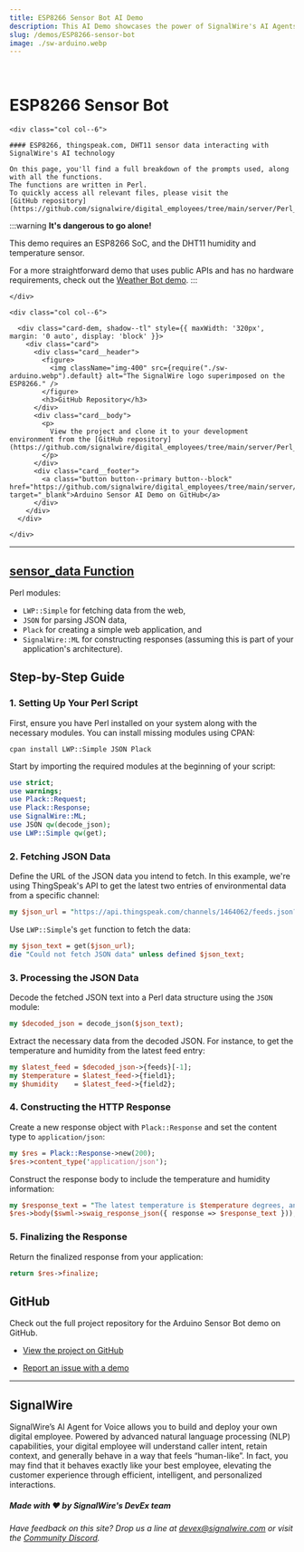 ```yaml
---
title: ESP8266 Sensor Bot AI Demo
description: This AI Demo showcases the power of SignalWire's AI Agents to interface with IoT devices, like an Arduino equipped with sensors measuring atmospheric data.
slug: /demos/ESP8266-sensor-bot
image: ./sw-arduino.webp
---
```


<br/>

# ESP8266 Sensor Bot

<div class="row">
    
    <div class="col col--6">

    #### ESP8266, thingspeak.com, DHT11 sensor data interacting with SignalWire's AI technology

    On this page, you'll find a full breakdown of the prompts used, along with all the functions. 
    The functions are written in Perl. 
    To quickly access all relevant files, please visit the 
    [GitHub repository](https://github.com/signalwire/digital_employees/tree/main/server/Perl_Examples/ESP8266_Temperature_and_Humidity_Sensor_Bot).

:::warning
**It's dangerous to go alone!**

This demo requires an ESP8266 SoC, and the DHT11 humidity and temperature sensor.

For a more straightforward demo that uses public APIs and has no hardware requirements, check out the
[Weather Bot demo](https://developer.signalwire.com/page/tadhack-2024/serverless/weather-bot-demo).
:::

    </div>

    <div class="col col--6">

      <div class="card-dem, shadow--tl" style={{ maxWidth: '320px', margin: '0 auto', display: 'block' }}>
        <div class="card">
          <div class="card__header">
            <figure>
              <img className="img-400" src={require("./sw-arduino.webp").default} alt="The SignalWire logo superimposed on the ESP8266." />
            </figure>
            <h3>GitHub Repository</h3>
          </div>
          <div class="card__body">
            <p>
              View the project and clone it to your development environment from the [GitHub repository](https://github.com/signalwire/digital_employees/tree/main/server/Perl_Examples/ESP8266_Temperature_and_Humidity_Sensor_Bot).
            </p>
          </div>
          <div class="card__footer">
            <a class="button button--primary button--block" href="https://github.com/signalwire/digital_employees/tree/main/server/Perl_Examples/ESP8266_Temperature_and_Humidity_Sensor_Bot" target="_blank">Arduino Sensor AI Demo on GitHub</a>
          </div>
        </div>
      </div>

    </div>

</div>

---

## [sensor_data Function](https://github.com/signalwire/digital_employees/blob/main/server/Perl_Examples/ESP8266_Temperature_and_Humidity_Sensor_Bot/perl_function.pl)

Perl modules:
- `LWP::Simple` for fetching data from the web,
- `JSON` for parsing JSON data,
- `Plack` for creating a simple web application, and
- `SignalWire::ML` for constructing responses (assuming this is part of your application's architecture).

## Step-by-Step Guide

### 1. Setting Up Your Perl Script

First, ensure you have Perl installed on your system along with the necessary modules. You can install missing modules using CPAN:

```shell
cpan install LWP::Simple JSON Plack
```

Start by importing the required modules at the beginning of your script:

```perl
use strict;
use warnings;
use Plack::Request;
use Plack::Response;
use SignalWire::ML;
use JSON qw(decode_json);
use LWP::Simple qw(get);
```

### 2. Fetching JSON Data

Define the URL of the JSON data you intend to fetch. In this example, we're using ThingSpeak's API to get the latest two entries of environmental data from a specific channel:

```perl
my $json_url = "https://api.thingspeak.com/channels/1464062/feeds.json?results=2";
```

Use `LWP::Simple`'s `get` function to fetch the data:

```perl
my $json_text = get($json_url);
die "Could not fetch JSON data" unless defined $json_text;
```

### 3. Processing the JSON Data

Decode the fetched JSON text into a Perl data structure using the `JSON` module:

```perl
my $decoded_json = decode_json($json_text);
```

Extract the necessary data from the decoded JSON. For instance, to get the temperature and humidity from the latest feed entry:

```perl
my $latest_feed = $decoded_json->{feeds}[-1];
my $temperature = $latest_feed->{field1};
my $humidity    = $latest_feed->{field2};
```

### 4. Constructing the HTTP Response

Create a new response object with `Plack::Response` and set the content type to `application/json`:

```perl
my $res = Plack::Response->new(200);
$res->content_type('application/json');
```

Construct the response body to include the temperature and humidity information:

```perl
my $response_text = "The latest temperature is $temperature degrees, and the humidity is $humidity%.";
$res->body($swml->swaig_response_json({ response => $response_text }));
```

### 5. Finalizing the Response

Return the finalized response from your application:

```perl
return $res->finalize;
```

## GitHub

Check out the full project repository for the Arduino Sensor Bot demo on GitHub.

  - [View the project on GitHub](https://github.com/signalwire/digital_employees/tree/main/server/Perl_Examples/ESP8266_Temperature_and_Humidity_Sensor_Bot)

  - [Report an issue with a demo](https://github.com/signalwire/digital_employees/issues)

---

## SignalWire

 SignalWire’s AI Agent for Voice allows you to build and deploy your own digital employee. Powered by advanced natural language processing (NLP) capabilities, your digital employee will understand caller intent, retain context, and generally behave in a way that feels “human-like”.  In fact, you may find that it behaves exactly like your best employee, elevating the customer experience through efficient, intelligent, and personalized interactions.

##### Made with ❤️ by SignalWire's DevEx team

*Have feedback on this site? Drop us a line at devex@signalwire.com or visit the [Community Discord](https://discord.com/invite/F2WNYTNjuF).*
